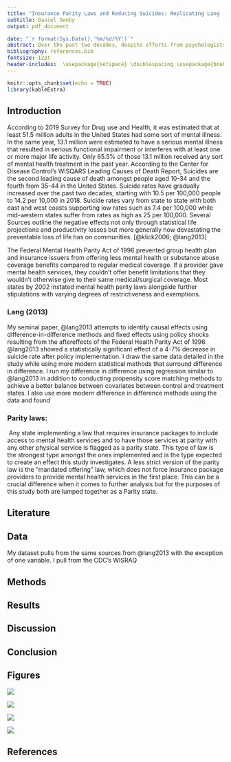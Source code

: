 ```yaml
---
title: "Insurance Parity Laws and Reducing Suicides: Replicating Lang (2013)"
subtitle: Daniel Ownby
output: pdf_document

date: "`r format(Sys.Date(),'%m/%d/%Y')`"
abstract: Over the past two decades, despite efforts from psychologists and mental health professionals alike, the United States has seen a steady growth of suicides despite nearly all other Western countries experiencing the contrary. Apart of this growth could be attributed to the lagging implementation of mental health care pairty. The Mental Health Parity Act of 1996 (MHPA) was critized during the turn of the century for not doing enough to restrict insurance companies ability to discrimate between treating bodily and mental injury. In this study, I attempt to replicate and build upon results from Lang (2013) using additional data, propensity score matching methods along with heterogenous difference in difference.
bibliography: references.bib
fontsize: 12pt
header-includes:  \usepackage{setspace} \doublespacing \usepackage{booktabs} \usepackage{tabularray} \usepackage{float} \usepackage{graphicx} \usepackage{codehigh} \usepackage[normalem]{ulem}
---
```


```r
knitr::opts_chunk$set(echo = TRUE)
library(kableExtra)
```

\newpage

## Introduction

According to 2019 Survey for Drug use and Health, it was estimated that at least 51.5 million adults in the United States had some sort of mental illness. In the same year, 13.1 million were estimated to have a serious mental illness that resulted in serious functional impairment or interferes with at least one or more major life activity. Only 65.5% of those 13.1 million received any sort of mental health treatment in the past year. According to the Center for Disease Control's WISQARS Leading Causes of Death Report, Suicides are the second leading cause of death amongst people aged 10-34 and the fourth from 35-44 in the United States. Suicide rates have gradually increased over the past two decades, starting with 10.5 per 100,000 people to 14.2 per 10,000 in 2018. Suicide rates vary from state to state with both east and west coasts supporting low rates such as 7.4 per 100,000 while mid-western states suffer from rates as high as 25 per 100,000. Several Sources outline the negative effects not only through statistical life projections and productivity losses but more generally how devastating the preventable loss of life has on communities. [@klick2006; @lang2013]

The Federal Mental Health Parity Act of 1996 prevented group health plan and insurance issuers from offering less mental health or substance abuse coverage benefits compared to regular medical coverage. If a provider gave mental health services, they couldn't offer benefit limitations that they wouldn't otherwise give to their same medical/surgical coverage. Most states by 2002 instated mental health parity laws alongside further stipulations with varying degrees of restrictiveness and exemptions.

### Lang (2013)

My seminal paper, @lang2013 attempts to identify causal effects using difference-in-difference methods and fixed effects using policy shocks resulting from the aftereffects of the Federal Health Parity Act of 1996. @lang2013 showed a statistically significant effect of a 4-7% decrease in suicide rate after policy implementation. I draw the same data detailed in the study while using more modern statistical methods that surround difference in difference. I run my difference in difference using regression similar to @lang2013 in addition to conducting propensity score matching methods to achieve a better balance between covariates between control and treatment states. I also use more modern difference in difference methods using the data and found

### Parity laws:

 Any state implementing a law that requires insurance packages to include access to mental health services and to have those services at parity with any other physical service is flagged as a parity state. This type of law is the strongest type amongst the ones implemented and is the type expected to create an effect this study investigates. A less strict version of the parity law is the "mandated offering" law, which does not force insurance package providers to provide mental health services in the first place. This can be a crucial difference when it comes to further analysis but for the purposes of this study both are lumped together as a Parity state.

## Literature

## Data

My dataset pulls from the same sources from @lang2013 with the exception of one variable. I pull from the CDC's WISRAQ

## Methods

## Results

## Discussion

## Conclusion

## Figures

\newpage

```{=latex}
\begin{table}[!htbp] \centering \renewcommand*{\arraystretch}{1.1}\caption{Summary Statistics}\resizebox{\textwidth}{!}{
\begin{tabular}{lrrrrrrr}
\hline
\hline
Variable & N & Wt. Mean & Wt. SD & Min & Pctl. 25 & Pctl. 75 & Max \\ 
\hline
Suicide Rate & 765 & 11.32 & 2.681 & 4.021 & 10.59 & 13.98 & 24.97 \\ 
Log suicide rate & 765 & 2.398 & 0.2415 & 1.392 & 2.36 & 2.638 & 3.218 \\ 
Unemployment rate & 765 & 5.573 & 1.421 & 2.108 & 4.267 & 6.192 & 11.23 \\ 
Bankrupcy rate per 100k & 765 & 435.6 & 169.5 & 79.46 & 287.6 & 516.5 & 1117 \\ 
Percent of workers in large Firms & 765 & 0.483 & 0.03803 & 0.2699 & 0.4291 & 0.5025 & 0.5711\\ 
\hline
\hline
\end{tabular}
}
\end{table}
```
```{=latex}
\begin{table}[!htbp] \centering \renewcommand*{\arraystretch}{1.1}\caption{Summary Statistics}\resizebox{\textwidth}{!}{
\begin{tabular}{lrrrrrrrrr}
\hline
\hline
Pre\_Post\_Parity & \multicolumn{3}{c}{No-Parity} & \multicolumn{3}{c}{Post-Parity} & \multicolumn{3}{c}{Pre-Pairty}  \\ 
 Variable & \multicolumn{1}{c}{N} & \multicolumn{1}{c}{Wt. Mean} & \multicolumn{1}{c}{Wt. SD} & \multicolumn{1}{c}{N} & \multicolumn{1}{c}{Wt. Mean} & \multicolumn{1}{c}{Wt. SD} & \multicolumn{1}{c}{N} & \multicolumn{1}{c}{Wt. Mean} & \multicolumn{1}{c}{Wt. SD} \\ 
\hline
Suicide Rate & 330 & 12.57 & 2.263 & 178 & 9.848 & 2.583 & 257 & 10.85 & 2.548 \\ 
Log suicide rate & 330 & 2.517 & 0.1696 & 178 & 2.255 & 0.2545 & 257 & 2.356 & 0.2385 \\ 
Unemployment rate & 330 & 5.338 & 1.288 & 178 & 5.134 & 1.113 & 257 & 6.131 & 1.568 \\ 
Bankrupcy rate per 100k & 330 & 442.5 & 188.5 & 178 & 476.1 & 169.3 & 257 & 401.3 & 137.3 \\ 
Percent of workers in large Firms & 330 & 0.4887 & 0.03845 & 178 & 0.4886 & 0.03846 & 257 & 0.4727 & 0.03511\\ 
\hline
\hline
\end{tabular}
}
\end{table}
```
```{=latex}
\begin{table}

\caption{Weighted Mean Suicide Rates of Treated and Nontreated States, Pre and Post Period}
\centering
\begin{tabular}[t]{lrrrr}
\toprule
Time Period Group & mean & st.err & sd & n\\
\midrule
NoTreatPost-Period & 12.2426 & 0.2118 & 2.0905 & 154\\
NoTreatPre-Period & 12.8921 & 0.2264 & 2.3786 & 176\\
Post-Period & 9.7867 & 0.2927 & 2.5778 & 203\\
Pre-Period & 11.0831 & 0.2616 & 2.4765 & 232\\
\bottomrule
\end{tabular}
\end{table}
```
```{=latex}
\begin{table}

\caption{Weighted Mean Log Suicide Rates of Treated and Nontreated States, Pre and Post Period}
\centering
\begin{tabular}[t]{lrrrr}
\toprule
Time Period Group & mean & st.err & sd & n\\
\midrule
NoTreatPost-Period & 2.4915 & 0.0165 & 0.1625 & 154\\
NoTreatPre-Period & 2.5413 & 0.0165 & 0.1732 & 176\\
Post-Period & 2.2485 & 0.0288 & 0.2537 & 203\\
Pre-Period & 2.3800 & 0.0241 & 0.2285 & 232\\
\bottomrule
\end{tabular}
\end{table}
```
```{=latex}
\begin{table}
\raggedleft
\caption{\small{Difference in Difference estimates of the impact of access to parity mandates on suicide rates}}
\label{tab:my_label}
 \begin{tabular}{ccccccc}
 \toprule
 \multicolumn{7}{c}{Panel A}\\ 
 \midrule
         State/ Type Period&  &  1990-1997&  &  1998-2004&  &difference between periods\\ 
         \midrule
         Access to Parity States&  &  11.083&  &  9.787
&  &-1.2964\\ 
         &  &  (.262)&  &  (.293)
&  &(0.2272)  \\ 
         &  &  [232]&  & [203]&  &\\ 
         No Parity States/ No Law States&  &  12.892
&  &  12.2426
&  &0.6495\\ 
 & & (0.226)
& & (0.212)
& &(0.2730)\\ 
 & & [154]& & [176]& &\\ 
 Difference between types of states& & -1.809& & -2.456     & &\\ 
 & & (0.2481)   & & (0.2541)   & &\\ 
 Difference in Difference& & & -.647& & &\\ 
 & & & (0.3552)  & & &\\
 \toprule
 \multicolumn{7}{c}{Panel B}\\
 \midrule
 State/ Type Period& & 1990-1997& & 1998-2004& &difference between periods
 \\\midrule
 Access to Parity States& & 2.380& & 2.249 
& &-.131\\
 & & (.024)& & 
(.029)& &(.0202)\\
 & & [232]& & [203]& &\\
 No Parity States/ No Law States& & 2.541
& & 2.492& &-.049\\
 & & (.0165)
& & 
(.0165)& &(.02422)\\
 & & [176]& & [154]& &\\
 Difference between types of states& & -.161& & 
-.243& &
\\
 & & (.022)& & (.0226)& &
\\
 Difference in Difference& & & -.0817***& & &
\\
 & & & (.032)& & &\\
 \bottomrule
    \end{tabular}
\small {Each cell contains the average suicide rate/log suicide rate for the specified group that are weighted by yearly state population. \\Standard errors are reported in parentheses; sample sizes are reported in brackets.\\**Significant at the 5\% level, ***significant at the 1\% level.
}
\end{table} 
```
```{=latex}

\begin{table}[htbp]
   \caption{The Two-way Fixed Effect Regressions on the Impact of Mental Health Parity Laws }
   \centering
   \begin{tabular}{lcccc}
      \tabularnewline \midrule \midrule
      Dependent Variable: & \multicolumn{4}{c}{Log Suicide Rate}\\
      Model:                         & (1)                     & (2)                     & (3)                     & (4)\\  
      \midrule
      \emph{Variables}\\
      D\_AccessToParity              & -0.0418$^{***}$         & -0.0411$^{***}$         &                         & -0.0461$^{**}$\\   
                                     & (0.0129)                & (0.0131)                &                         & (0.0186)\\   
      D\_NonParityLaw                & -0.0019                 &                         &                         &   \\   
                                     & (0.0134)                &                         &                         &   \\   
      `unemploymentrate`             & 0.0152$^{***}$          & 0.0152$^{***}$          & 0.0151$^{***}$          & 0.0155$^{***}$\\   
                                     & (0.0049)                & (0.0049)                & (0.0049)                & (0.0049)\\   
      Bankruptcy Per 100,000         & 0.0002$^{***}$          & 0.0002$^{***}$          & 0.0003$^{***}$          & 0.0002$^{***}$\\   
                                     & ($4.38\times 10^{-5}$)  & ($4.41\times 10^{-5}$)  & ($4.27\times 10^{-5}$)  & ($4.29\times 10^{-5}$)\\    
      Percent Working in Large Firms & 0.6413                  & 0.6406                  & 0.5382                  & 0.6499\\   
                                     & (0.4625)                & (0.4636)                & (0.4538)                & (0.4739)\\   
      D\_ParityLawPassed             &                         &                         & -0.0294$^{**}$          &   \\   
                                     &                         &                         & (0.0144)                &   \\   
      D\_Mandatedofferinglaws        &                         &                         & -0.0872$^{***}$         &   \\   
                                     &                         &                         & (0.0226)                &   \\   
      D\_MandatedifOffered           &                         &                         & -0.0196                 & -0.0220\\   
                                     &                         &                         & (0.0154)                & (0.0179)\\   
      D\_NoLaw                       &                         &                         &                         & -0.0043\\   
                                     &                         &                         &                         & (0.0148)\\   
      \midrule
      \emph{Fixed-effects}\\
      State                          & Yes                     & Yes                     & Yes                     & Yes\\  
      Year.x                         & Yes                     & Yes                     & Yes                     & Yes\\  
      \midrule
      \emph{Fit statistics}\\
      Observations                   & 765                     & 765                     & 765                     & 765\\  
      R$^2$                          & 0.94704                 & 0.94704                 & 0.94836                 & 0.94715\\  
      Within R$^2$                   & 0.21667                 & 0.21664                 & 0.23609                 & 0.21825\\  
      \midrule \midrule
      \multicolumn{5}{l}{\emph{Clustered (State) standard-errors in parentheses}}\\
      \multicolumn{5}{l}{\emph{Signif. Codes: ***: 0.01, **: 0.05, *: 0.1}}\\
   \end{tabular}
\end{table}
```
```{=tex}
\begin{table}[!h]
\caption{First Differences Regressions on the Impact of Mental Health Parity Laws}
\centering
\begin{tabular}{lllll}
\cline{1-5}
\multicolumn{1}{r}{} &
  \multicolumn{2}{c}{$\Delta$Log Crude Rate} &
  \multicolumn{2}{c}{$\Delta$Log Crude Rate} \\
\cline{1-5}
\multicolumn{1}{l}{$\Delta$Unemployment Rate} &
  \multicolumn{1}{r}{0.014} &
  \multicolumn{1}{l}{} &
  \multicolumn{1}{r}{0.014} &
  \multicolumn{1}{l}{} \\
\multicolumn{1}{l}{} &
  \multicolumn{1}{r}{(0.008)} &
  \multicolumn{1}{l}{} &
  \multicolumn{1}{r}{(0.008)} &
  \multicolumn{1}{l}{} \\
\multicolumn{1}{l}{$\Delta$Percent of Workers in Large Firms} &
  \multicolumn{1}{r}{-0.702} &
  \multicolumn{1}{l}{} &
  \multicolumn{1}{r}{-0.690} &
  \multicolumn{1}{l}{} \\
\multicolumn{1}{l}{} &
  \multicolumn{1}{r}{(0.647)} &
  \multicolumn{1}{l}{} &
  \multicolumn{1}{r}{(0.660)} &
  \multicolumn{1}{l}{} \\
\multicolumn{1}{l}{$\Delta$Bankruptcy per 100,000} &
  \multicolumn{1}{r}{-0.000} &
  \multicolumn{1}{l}{} &
  \multicolumn{1}{r}{-0.000} &
  \multicolumn{1}{l}{} \\
\multicolumn{1}{l}{} &
  \multicolumn{1}{r}{(0.000)} &
  \multicolumn{1}{l}{} &
  \multicolumn{1}{r}{(0.000)} &
  \multicolumn{1}{l}{} \\
\multicolumn{1}{l}{$\Delta$Access to Parity} &
  \multicolumn{1}{r}{-0.021} &
  \multicolumn{1}{l}{} &
  \multicolumn{1}{r}{-0.021} &
  \multicolumn{1}{l}{} \\
\multicolumn{1}{l}{} &
  \multicolumn{1}{r}{(0.012)} &
  \multicolumn{1}{l}{} &
  \multicolumn{1}{r}{(0.012)} &
  \multicolumn{1}{l}{} \\
\multicolumn{1}{l}{$\Delta$Non Parity Law} &
  \multicolumn{1}{r}{} &
  \multicolumn{1}{l}{} &
  \multicolumn{1}{r}{0.004} &
  \multicolumn{1}{l}{} \\
\multicolumn{1}{l}{} &
  \multicolumn{1}{r}{} &
  \multicolumn{1}{l}{} &
  \multicolumn{1}{r}{(0.015)} &
  \multicolumn{1}{l}{} \\
\multicolumn{1}{l}{Intercept} &
  \multicolumn{1}{r}{-0.007} &
  \multicolumn{1}{l}{**} &
  \multicolumn{1}{r}{-0.007} &
  \multicolumn{1}{l}{**} \\
\multicolumn{1}{l}{} &
  \multicolumn{1}{r}{(0.001)} &
  \multicolumn{1}{l}{} &
  \multicolumn{1}{r}{(0.001)} &
  \multicolumn{1}{l}{} \\
\multicolumn{1}{l}{$R^{2}$} &
  \multicolumn{1}{r}{0.14} &
  \multicolumn{1}{l}{} &
  \multicolumn{1}{r}{0.14} &
  \multicolumn{1}{l}{} \\
\multicolumn{1}{l}{N} &
  \multicolumn{1}{r}{714} &
  \multicolumn{1}{l}{} &
  \multicolumn{1}{r}{714} &
  \multicolumn{1}{l}{} \\
\multicolumn{1}{l}{Adjusted$R^{2}$} &
  \multicolumn{1}{r}{0.05} &
  \multicolumn{1}{l}{} &
  \multicolumn{1}{r}{0.05} &
  \multicolumn{1}{l}{} \\
\multicolumn{1}{l}{F Statistic} &
  \multicolumn{1}{r}{2.86} &
  \multicolumn{1}{l}{} &
  \multicolumn{1}{r}{2.50} &
  \multicolumn{1}{l}{} \\
\cline{1-5}
\end{tabular}

\footnotesize{
** p$<$.01, * p$<$.05
}
\end{table}
```
```{=tex}

\begin{table}[htbp]
\centering
\caption{Matched Table A}
\resizebox{\textwidth}{!}{%
\begin{tabular}{lcccc}
   \tabularnewline \midrule \midrule
   Dependent Variables:           & Crude Suicide Rate & Log Suicide Rate        & Crude Suicide Rate & Log Suicide Rate\\  
   Matching Model:                & Mahalanobis        & Mahalanobis             & Full with Probit   & Full with Probit \\  
   \midrule
   \emph{Variables}\\
   TreatPost                      & 0.060              & -0.015                  & -0.279             & -0.043$^{***}$\\   
                                  & (0.329)            & (0.028)                 & (0.176)            & (0.015)\\   
   `unemploymentrate`             & 0.229$^{*}$        & 0.027$^{**}$            & 0.121$^{**}$       & 0.014$^{***}$\\   
                                  & (0.126)            & (0.011)                 & (0.057)            & (0.005)\\   
   Bankruptcy Per 100,000         & 0.0007             & $5.64\times 10^{-5}$    & 0.003$^{***}$      & 0.0003$^{***}$\\   
                                  & (0.0006)           & ($4.79\times 10^{-5}$)  & (0.0005)           & ($4.25\times 10^{-5}$)\\    
   Percent Working in Large Firms & 6.05               & 0.539                   & -0.346             & 0.548\\   
                                  & (8.36)             & (0.788)                 & (4.43)             & (0.435)\\   
   \midrule
   \emph{Fixed-effects}\\
   State                          & Yes                & Yes                     & Yes                & Yes\\  
   Year.x                         & Yes                & Yes                     & Yes                & Yes\\  
   \midrule
   \emph{Fit statistics}\\
   Observations                   & 284                & 284                     & 765                & 765\\  
   R$^2$                          & 0.96644            & 0.96979                 & 0.94241            & 0.94692\\  
   Within R$^2$                   & 0.03924            & 0.06029                 & 0.14513            & 0.21481\\  
   \midrule \midrule
   \multicolumn{5}{l}{\emph{Clustered (State) standard-errors in parentheses}}\\
   \multicolumn{5}{l}{\emph{Signif. Codes: ***: 0.01, **: 0.05, *: 0.1}}\\
\end{tabular}%
}
\end{table}

\begin{table}[htbp]
\centering
\caption{Matched Table B}
\resizebox{\textwidth}{!}{%
\begin{tabular}{lcccc}
   \tabularnewline \midrule \midrule
   Dependent Variables:           & Crude Suicide Rate & Log Suicide Rate        & Crude Suicide Rate & Log Suicide Rate\\  
   Matching Model:                & Full with GLM     & Full with GLM            & Full with Cardinality & Full with  Cardinality\\  
   \midrule
   \emph{Variables}\\
   TreatPost                      & -0.279             & -0.043$^{***}$          & -0.103             & -0.038\\   
                                  & (0.176)            & (0.015)                 & (0.408)            & (0.038)\\   
   `unemploymentrate`             & 0.121$^{**}$       & 0.014$^{***}$           & 0.418$^{***}$      & 0.039$^{***}$\\   
                                  & (0.057)            & (0.005)                 & (0.136)            & (0.013)\\   
   Bankruptcy Per 100,000         & 0.003$^{***}$      & 0.0003$^{***}$          & 0.0002             & $-1.08\times 10^{-5}$\\    
                                  & (0.0005)           & ($4.25\times 10^{-5}$)  & (0.0009)           & ($8.48\times 10^{-5}$)\\    
   Percent Working in Large Firms & -0.346             & 0.548                   & 17.8$^{**}$        & 1.84$^{**}$\\   
                                  & (4.43)             & (0.435)                 & (8.07)             & (0.803)\\   
   \midrule
   \emph{Fixed-effects}\\
   State                          & Yes                & Yes                     & Yes                & Yes\\  
   Year.x                         & Yes                & Yes                     & Yes                & Yes\\  
   \midrule
   \emph{Fit statistics}\\
   Observations                   & 765                & 765                     & 168                & 168\\  
   R$^2$                          & 0.94241            & 0.94692                 & 0.97177            & 0.97352\\  
   Within R$^2$                   & 0.14513            & 0.21481                 & 0.12200            & 0.16782\\  
   \midrule \midrule
   \multicolumn{5}{l}{\emph{Clustered (State) standard-errors in parentheses}}\\
   \multicolumn{5}{l}{\emph{Signif. Codes: ***: 0.01, **: 0.05, *: 0.1}}\\
\end{tabular}%
}
\end{table}



\begin{table}[htbp]
\centering
\caption{Matched Table C}
\resizebox{\textwidth}{!}{%
\begin{tabular}{lcccc}
   \tabularnewline \midrule \midrule
   Dependent Variables:           & Crude Suicide Rate & Log Suicide Rate        & Crude Suicide Rate & Log Suicide Rate\\  
   Matching Model:                & Coarse-Exact Matching & Coarse-Exact Matching & Subclass           & Subclass\\  
   \midrule
   \emph{Variables}\\
   TreatPost                      & -0.156             & -0.027                  & -0.279             & -0.043$^{***}$\\   
                                  & (0.217)            & (0.020)                 & (0.176)            & (0.015)\\   
   `unemploymentrate`             & 0.108              & 0.018                   & 0.121$^{**}$       & 0.014$^{***}$\\   
                                  & (0.119)            & (0.012)                 & (0.057)            & (0.005)\\   
   Bankruptcy Per 100,000         & 0.002$^{**}$       & 0.0002$^{**}$           & 0.003$^{***}$      & 0.0003$^{***}$\\   
                                  & (0.0007)           & ($7.95\times 10^{-5}$)  & (0.0005)           & ($4.25\times 10^{-5}$)\\    
   Percent Working in Large Firms & -6.37              & -0.002                  & -0.346             & 0.548\\   
                                  & (7.16)             & (0.666)                 & (4.43)             & (0.435)\\   
   \midrule
   \emph{Fixed-effects}\\
   State                          & Yes                & Yes                     & Yes                & Yes\\  
   Year.x                         & Yes                & Yes                     & Yes                & Yes\\  
   \midrule
   \emph{Fit statistics}\\
   Observations                   & 319                & 319                     & 765                & 765\\  
   R$^2$                          & 0.96784            & 0.96903                 & 0.94241            & 0.94692\\  
   Within R$^2$                   & 0.07776            & 0.10345                 & 0.14513            & 0.21481\\  
   \midrule \midrule
   \multicolumn{5}{l}{\emph{Clustered (State) standard-errors in parentheses}}\\
   \multicolumn{5}{l}{\emph{Signif. Codes: ***: 0.01, **: 0.05, *: 0.1}}\\
\end{tabular}%
}
\end{table}
```
![](SunAbrahamGraph.png)

![](Goodman-Bacon-Diff-in-Diff.png)

![](CSEventStudyFE.png)

![](CSDiDGroupAvgEffect.png)

\newpage

## References

